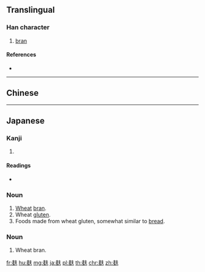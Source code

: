 {{character info/new}}
{{also|麩}}
==Translingual==

===Han character===
{{Han char|rn=199|rad=麦|as=04|sn=11|four=|canj=QEQO}}

# [[bran]]

====References====
* {{Han ref|kx=1514.571|hdz=74601.010|uh=9EB8|ud=40632}}

----

==Chinese==
{{zh-see|麩}}

----

==Japanese==

===Kanji===
{{ja-kanji|grade=|rs=麦04|style=s|kyu=麩}}

# {{defn|lang=ja|sort=麦04}}

====Readings====
* {{ja-readings|on=[[ふ]] (fu)|kun=[[ふすま]] (fusuma)}}

===Noun===
{{ja-noun|kyu=麩|ふ}}

# [[wheat|Wheat]] [[bran]].
# Wheat [[gluten]].
# Foods made from wheat gluten, somewhat similar to [[bread]].

===Noun===
{{ja-noun|kyu=麩|ふすま}}

# Wheat bran.

[[fr:麸]]
[[hu:麸]]
[[mg:麸]]
[[ja:麸]]
[[pl:麸]]
[[th:麸]]
[[chr:麸]]
[[zh:麸]]